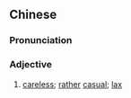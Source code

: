 {{also|随随便便}}
==Chinese==
{{zh-forms|s=随随便便|note=AABB-type reduplication of {{zh-l|隨便}}.}}

===Pronunciation===
{{zh-pron
|m=suísuíbiànbiàn
|c=ceoi4 ceoi4 bin6-2 bin6-2
|cat=a
}}

===Adjective===
{{zh-adj}}

# [[careless]]; [[rather]] [[casual]]; [[lax]]